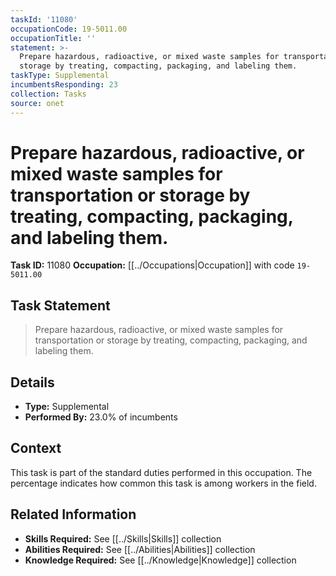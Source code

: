 ```yaml
---
taskId: '11080'
occupationCode: 19-5011.00
occupationTitle: ''
statement: >-
  Prepare hazardous, radioactive, or mixed waste samples for transportation or
  storage by treating, compacting, packaging, and labeling them.
taskType: Supplemental
incumbentsResponding: 23
collection: Tasks
source: onet
---
```

# Prepare hazardous, radioactive, or mixed waste samples for transportation or storage by treating, compacting, packaging, and labeling them.

**Task ID:** 11080
**Occupation:** [[../Occupations|Occupation]] with code `19-5011.00`

## Task Statement

> Prepare hazardous, radioactive, or mixed waste samples for transportation or storage by treating, compacting, packaging, and labeling them.

## Details

- **Type:** Supplemental
- **Performed By:** 23.0% of incumbents

## Context

This task is part of the standard duties performed in this occupation. The percentage indicates how common this task is among workers in the field.

## Related Information

- **Skills Required:** See [[../Skills|Skills]] collection
- **Abilities Required:** See [[../Abilities|Abilities]] collection
- **Knowledge Required:** See [[../Knowledge|Knowledge]] collection
